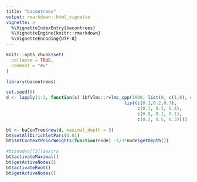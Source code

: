 ```yaml
---
title: "bacontrees"
output: rmarkdown::html_vignette
vignette: >
  %\VignetteIndexEntry{bacontrees}
  %\VignetteEngine{knitr::rmarkdown}
  %\VignetteEncoding{UTF-8}
---
```


```r
knitr::opts_chunk$set(
  collapse = TRUE,
  comment = "#>"
)
```

```r
library(bacontrees)
```

```r
set.seed(8)
d <- lapply(1:3, function(x) ibfvlmc::rvlmc_cpp(1000, list(0, c(1,0), c(1,1), c(1,2)),
                                             list(c(0.1,0.2,0.7),
                                                  c(0.3, 0.3, 0.4),
                                                  c(0.8, 0.1, 0.1),
                                                  c(0.2, 0.5, 0.3))))
```

```r
bt <- baConTree$new(d, maximal_depth = 3)
bt$setAllDirichletPars(0.01)
bt$setContextPriorWeights(function(node) -1/3*node$getDepth())
```

```r
#bt$nodes[[3]]$extra
bt$activateMaximal()
bt$getActiveNodes()
bt$activateRoot()
bt$getActiveNodes()
```
